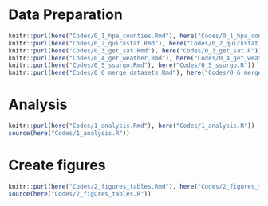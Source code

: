 # Data Preparation

```r
knitr::purl(here("Codes/0_1_hpa_counties.Rmd"), here("Codes/0_1_hpa_counties.R"))
knitr::purl(here("Codes/0_2_quickstat.Rmd"), here("Codes/0_2_quickstat.R"))
knitr::purl(here("Codes/0_3_get_sat.Rmd"), here("Codes/0_3_get_sat.R"))
knitr::purl(here("Codes/0_4_get_weather.Rmd"), here("Codes/0_4_get_weather.R"))
knitr::purl(here("Codes/0_5_ssurgo.Rmd"), here("Codes/0_5_ssurgo.R"))
knitr::purl(here("Codes/0_6_merge_datasets.Rmd"), here("Codes/0_6_merge_datasets.R"))
```

# Analysis

```r
knitr::purl(here("Codes/1_analysis.Rmd"), here("Codes/1_analysis.R"))
source(here("Codes/1_analysis.R"))
```

# Create figures

```r
knitr::purl(here("Codes/2_figures_tables.Rmd"), here("Codes/2_figures_tables.R"))
source(here("Codes/2_figures_tables.R"))
```






